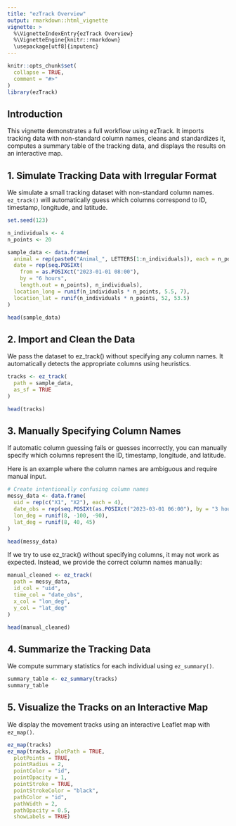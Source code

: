 ```yaml
---
title: "ezTrack Overview"
output: rmarkdown::html_vignette
vignette: >
  %\VignetteIndexEntry{ezTrack Overview}
  %\VignetteEngine{knitr::rmarkdown}
  \usepackage[utf8]{inputenc}
---
```


```r
knitr::opts_chunk$set(
  collapse = TRUE,
  comment = "#>"
)
library(ezTrack)
```

## Introduction

This vignette demonstrates a full workflow using ezTrack. It imports tracking data with non-standard column names, cleans and standardizes it, computes a summary table of the tracking data, and displays the results on an interactive map.

## 1. Simulate Tracking Data with Irregular Format

We simulate a small tracking dataset with non-standard column names. `ez_track()` will automatically guess which columns correspond to ID, timestamp, longitude, and latitude.

```r
set.seed(123)

n_individuals <- 4
n_points <- 20

sample_data <- data.frame(
  animal = rep(paste0("Animal_", LETTERS[1:n_individuals]), each = n_points),
  date = rep(seq.POSIXt(
    from = as.POSIXct("2023-01-01 08:00"),
    by = "6 hours",
    length.out = n_points), n_individuals),
  location_long = runif(n_individuals * n_points, 5.5, 7),
  location_lat = runif(n_individuals * n_points, 52, 53.5)
)

head(sample_data)

```

## 2. Import and Clean the Data

We pass the dataset to ez_track() without specifying any column names. It automatically detects the appropriate columns using heuristics.

```r
tracks <- ez_track(
  path = sample_data,
  as_sf = TRUE
)

head(tracks)

```


## 3. Manually Specifying Column Names

If automatic column guessing fails or guesses incorrectly, you can manually specify which columns represent the ID, timestamp, longitude, and latitude.

Here is an example where the column names are ambiguous and require manual input.

```r
# Create intentionally confusing column names
messy_data <- data.frame(
  uid = rep(c("X1", "X2"), each = 4),
  date_obs = rep(seq.POSIXt(as.POSIXct("2023-03-01 06:00"), by = "3 hours", length.out = 4), 2),
  lon_deg = runif(8, -100, -90),
  lat_deg = runif(8, 40, 45)
)

head(messy_data)
```
If we try to use ez_track() without specifying columns, it may not work as expected.
Instead, we provide the correct column names manually:
  
```r
manual_cleaned <- ez_track(
  path = messy_data,
  id_col = "uid",
  time_col = "date_obs",
  x_col = "lon_deg",
  y_col = "lat_deg"
)

head(manual_cleaned)
```
## 4. Summarize the Tracking Data

We compute summary statistics for each individual using `ez_summary()`.

```r
summary_table <- ez_summary(tracks)
summary_table
```

## 5. Visualize the Tracks on an Interactive Map

We display the movement tracks using an interactive Leaflet map with `ez_map()`.

```r
ez_map(tracks)
ez_map(tracks, plotPath = TRUE,
  plotPoints = TRUE,
  pointRadius = 2,
  pointColor = "id",
  pointOpacity = 1,
  pointStroke = TRUE,
  pointStrokeColor = "black",
  pathColor = "id",
  pathWidth = 2,
  pathOpacity = 0.5,
  showLabels = TRUE)

```

